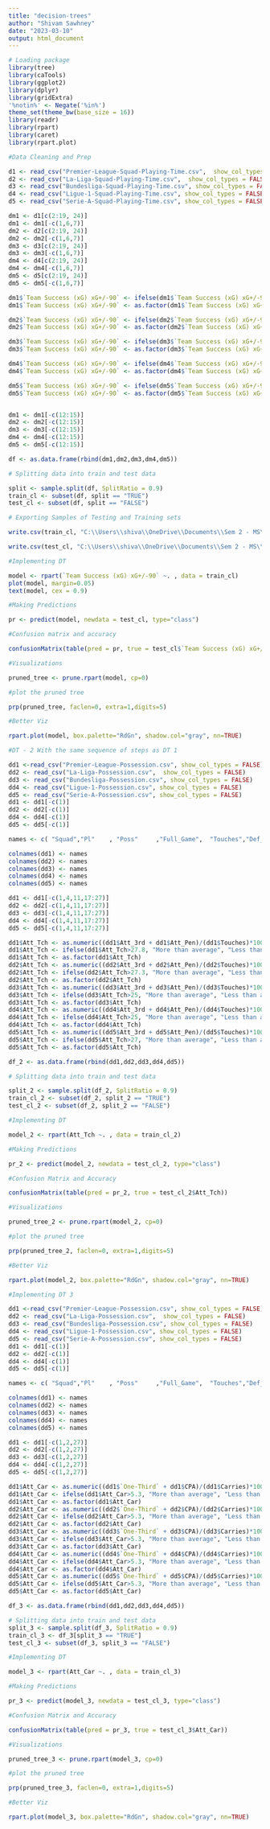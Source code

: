 ---
title: "decision-trees"
author: "Shivam Sawhney"
date: "2023-03-10"
output: html_document
---

```{r warning=FALSE}

# Loading package
library(tree)
library(caTools)
library(ggplot2)
library(dplyr)
library(gridExtra)
'%notin%' <- Negate('%in%')
theme_set(theme_bw(base_size = 16))
library(readr)
library(rpart)
library(caret)
library(rpart.plot)

```

```{r warnings=FALSE}

#Data Cleaning and Prep

d1 <- read_csv("Premier-League-Squad-Playing-Time.csv",  show_col_types = FALSE)
d2 <- read_csv("La-Liga-Squad-Playing-Time.csv",  show_col_types = FALSE)
d3 <- read_csv("Bundesliga-Squad-Playing-Time.csv", show_col_types = FALSE)
d4 <- read_csv("Ligue-1-Squad-Playing-Time.csv", show_col_types = FALSE)
d5 <- read_csv("Serie-A-Squad-Playing-Time.csv", show_col_types = FALSE)

dm1 <- d1[c(2:19, 24)]
dm1 <- dm1[-c(1,6,7)]
dm2 <- d2[c(2:19, 24)]
dm2 <- dm2[-c(1,6,7)]
dm3 <- d3[c(2:19, 24)]
dm3 <- dm3[-c(1,6,7)]
dm4 <- d4[c(2:19, 24)]
dm4 <- dm4[-c(1,6,7)]
dm5 <- d5[c(2:19, 24)]
dm5 <- dm5[-c(1,6,7)]

dm1$`Team Success (xG) xG+/-90` <- ifelse(dm1$`Team Success (xG) xG+/-90`>0,"Positive", "Negative")
dm1$`Team Success (xG) xG+/-90` <- as.factor(dm1$`Team Success (xG) xG+/-90`)

dm2$`Team Success (xG) xG+/-90` <- ifelse(dm2$`Team Success (xG) xG+/-90`>0,"Positive", "Negative")
dm2$`Team Success (xG) xG+/-90` <- as.factor(dm2$`Team Success (xG) xG+/-90`)

dm3$`Team Success (xG) xG+/-90` <- ifelse(dm3$`Team Success (xG) xG+/-90`>0,"Positive", "Negative")
dm3$`Team Success (xG) xG+/-90` <- as.factor(dm3$`Team Success (xG) xG+/-90`)

dm4$`Team Success (xG) xG+/-90` <- ifelse(dm4$`Team Success (xG) xG+/-90`>0,"Positive", "Negative")
dm4$`Team Success (xG) xG+/-90` <- as.factor(dm4$`Team Success (xG) xG+/-90`)

dm5$`Team Success (xG) xG+/-90` <- ifelse(dm5$`Team Success (xG) xG+/-90`>0,"Positive", "Negative")
dm5$`Team Success (xG) xG+/-90` <- as.factor(dm5$`Team Success (xG) xG+/-90`)


dm1 <- dm1[-c(12:15)]
dm2 <- dm2[-c(12:15)]
dm3 <- dm3[-c(12:15)]
dm4 <- dm4[-c(12:15)]
dm5 <- dm5[-c(12:15)]

df <- as.data.frame(rbind(dm1,dm2,dm3,dm4,dm5)) 

```


```{r}

# Splitting data into train and test data

split <- sample.split(df, SplitRatio = 0.9)
train_cl <- subset(df, split == "TRUE")
test_cl <- subset(df, split == "FALSE")

# Exporting Samples of Testing and Training sets

write.csv(train_cl, "C:\\Users\\shiva\\OneDrive\\Documents\\Sem 2 - MS\\CSCI 5622-072 Machine Learning\\Final Project\\Sample_Training_Set_DT.csv")

write.csv(test_cl, "C:\\Users\\shiva\\OneDrive\\Documents\\Sem 2 - MS\\CSCI 5622-072 Machine Learning\\Final Project\\Sample_Testing_Set_DT.csv")

```

```{r}

#Implementing DT

model <- rpart(`Team Success (xG) xG+/-90` ~. , data = train_cl)
plot(model, margin=0.05)
text(model, cex = 0.9)

```


```{r}

#Making Predictions

pr <- predict(model, newdata = test_cl, type="class")

```

```{r}

#Confusion matrix and accuracy

confusionMatrix(table(pred = pr, true = test_cl$`Team Success (xG) xG+/-90`))

```


```{r}
#Visualizations

pruned_tree <- prune.rpart(model, cp=0)

#plot the pruned tree

prp(pruned_tree, faclen=0, extra=1,digits=5)

```

```{r}
#Better Viz

rpart.plot(model, box.palette="RdGn", shadow.col="gray", nn=TRUE)

```

```{r}

#DT - 2 With the same sequence of steps as DT 1

dd1 <-read_csv("Premier-League-Possession.csv", show_col_types = FALSE)
dd2 <- read_csv("La-Liga-Possession.csv",  show_col_types = FALSE)
dd3 <- read_csv("Bundesliga-Possession.csv", show_col_types = FALSE)
dd4 <- read_csv("Ligue-1-Possession.csv", show_col_types = FALSE)
dd5 <- read_csv("Serie-A-Possession.csv", show_col_types = FALSE)
dd1 <- dd1[-c(1)]
dd2 <- dd2[-c(1)]
dd4 <- dd4[-c(1)]
dd5 <- dd5[-c(1)]

names <- c( "Squad","Pl"	, "Poss"	 ,"Full_Game",	"Touches","Def_Pen","Def_3rd","Mid_3rd"	,"Att_3rd",	"Att_Pen","Live",	"Take-Ons-Att", "Succ",	"Succ%", "Tkld", "Tkld%", "Carries","TotDist"	, "PrgDist", "PrgC",	"One-Third",	"CPA",	 "Mis",	 "Dis", "Rec",	 "PrgR",	"Season")

colnames(dd1) <- names
colnames(dd2) <- names
colnames(dd3) <- names
colnames(dd4) <- names
colnames(dd5) <- names

dd1 <- dd1[-c(1,4,11,17:27)]
dd2 <- dd2[-c(1,4,11,17:27)]
dd3 <- dd3[-c(1,4,11,17:27)]
dd4 <- dd4[-c(1,4,11,17:27)]
dd5 <- dd5[-c(1,4,11,17:27)]

dd1$Att_Tch <- as.numeric((dd1$Att_3rd + dd1$Att_Pen)/(dd1$Touches)*100)
dd1$Att_Tch <- ifelse(dd1$Att_Tch>27.8, "More than average", "Less than average")
dd1$Att_Tch <- as.factor(dd1$Att_Tch)
dd2$Att_Tch <- as.numeric((dd2$Att_3rd + dd2$Att_Pen)/(dd2$Touches)*100)
dd2$Att_Tch <- ifelse(dd2$Att_Tch>27.3, "More than average", "Less than average")
dd2$Att_Tch <- as.factor(dd2$Att_Tch)
dd3$Att_Tch <- as.numeric((dd3$Att_3rd + dd3$Att_Pen)/(dd3$Touches)*100)
dd3$Att_Tch <- ifelse(dd3$Att_Tch>25, "More than average", "Less than average")
dd3$Att_Tch <- as.factor(dd3$Att_Tch)
dd4$Att_Tch <- as.numeric((dd4$Att_3rd + dd4$Att_Pen)/(dd4$Touches)*100)
dd4$Att_Tch <- ifelse(dd4$Att_Tch>25, "More than average", "Less than average")
dd4$Att_Tch <- as.factor(dd4$Att_Tch)
dd5$Att_Tch <- as.numeric((dd5$Att_3rd + dd5$Att_Pen)/(dd5$Touches)*100)
dd5$Att_Tch <- ifelse(dd5$Att_Tch>27, "More than average", "Less than average")
dd5$Att_Tch <- as.factor(dd5$Att_Tch)

df_2 <- as.data.frame(rbind(dd1,dd2,dd3,dd4,dd5))

```

```{r}

# Splitting data into train and test data

split_2 <- sample.split(df_2, SplitRatio = 0.9)
train_cl_2 <- subset(df_2, split_2 == "TRUE")
test_cl_2 <- subset(df_2, split_2 == "FALSE")

```

```{r}

#Implementing DT

model_2 <- rpart(Att_Tch ~. , data = train_cl_2)

```


```{r}

#Making Predictions

pr_2 <- predict(model_2, newdata = test_cl_2, type="class")

```

```{r}

#Confusion Matrix and Accuracy

confusionMatrix(table(pred = pr_2, true = test_cl_2$Att_Tch))

```

```{r}

#Visualizations

pruned_tree_2 <- prune.rpart(model_2, cp=0)

#plot the pruned tree

prp(pruned_tree_2, faclen=0, extra=1,digits=5)

```

```{r}

#Better Viz

rpart.plot(model_2, box.palette="RdGn", shadow.col="gray", nn=TRUE)

```

```{r}

#Implementing DT 3

dd1 <-read_csv("Premier-League-Possession.csv", show_col_types = FALSE)
dd2 <- read_csv("La-Liga-Possession.csv",  show_col_types = FALSE)
dd3 <- read_csv("Bundesliga-Possession.csv", show_col_types = FALSE)
dd4 <- read_csv("Ligue-1-Possession.csv", show_col_types = FALSE)
dd5 <- read_csv("Serie-A-Possession.csv", show_col_types = FALSE)
dd1 <- dd1[-c(1)]
dd2 <- dd2[-c(1)]
dd4 <- dd4[-c(1)]
dd5 <- dd5[-c(1)]

names <- c( "Squad","Pl"	, "Poss"	 ,"Full_Game",	"Touches","Def_Pen","Def_3rd","Mid_3rd"	,"Att_3rd",	"Att_Pen","Live",	"Take-Ons-Att", "Succ",	"Succ%", "Tkld", "Tkld%", "Carries","TotDist"	, "PrgDist", "PrgC",	"One-Third",	"CPA",	 "Mis",	 "Dis", "Rec",	 "PrgR",	"Season")

colnames(dd1) <- names
colnames(dd2) <- names
colnames(dd3) <- names
colnames(dd4) <- names
colnames(dd5) <- names

dd1 <- dd1[-c(1,2,27)]
dd2 <- dd2[-c(1,2,27)]
dd3 <- dd3[-c(1,2,27)]
dd4 <- dd4[-c(1,2,27)]
dd5 <- dd5[-c(1,2,27)]

dd1$Att_Car <- as.numeric((dd1$`One-Third` + dd1$CPA)/(dd1$Carries)*100)
dd1$Att_Car <- ifelse(dd1$Att_Car>5.3, "More than average", "Less than average")
dd1$Att_Car <- as.factor(dd1$Att_Car)
dd2$Att_Car <- as.numeric((dd2$`One-Third` + dd2$CPA)/(dd2$Carries)*100)
dd2$Att_Car <- ifelse(dd2$Att_Car>5.3, "More than average", "Less than average")
dd2$Att_Car <- as.factor(dd2$Att_Car)
dd3$Att_Car <- as.numeric((dd3$`One-Third` + dd3$CPA)/(dd3$Carries)*100)
dd3$Att_Car <- ifelse(dd3$Att_Car>5.3, "More than average", "Less than average")
dd3$Att_Car <- as.factor(dd3$Att_Car)
dd4$Att_Car <- as.numeric((dd4$`One-Third` + dd4$CPA)/(dd4$Carries)*100)
dd4$Att_Car <- ifelse(dd4$Att_Car>5.3, "More than average", "Less than average")
dd4$Att_Car <- as.factor(dd4$Att_Car)
dd5$Att_Car <- as.numeric((dd5$`One-Third` + dd5$CPA)/(dd5$Carries)*100)
dd5$Att_Car <- ifelse(dd5$Att_Car>5.3, "More than average", "Less than average")
dd5$Att_Car <- as.factor(dd5$Att_Car)

df_3 <- as.data.frame(rbind(dd1,dd2,dd3,dd4,dd5))


```

```{r}

# Splitting data into train and test data
split_3 <- sample.split(df_3, SplitRatio = 0.9)
train_cl_3 <- df_3[split_3 == "TRUE"]
test_cl_3 <- subset(df_3, split_3 == "FALSE")

```

```{r}

#Implementing DT

model_3 <- rpart(Att_Car ~. , data = train_cl_3)

```


```{r}

#Making Predictions

pr_3 <- predict(model_3, newdata = test_cl_3, type="class")

```


```{r}

#Confusion Matrix and Accuracy

confusionMatrix(table(pred = pr_3, true = test_cl_3$Att_Car))

```

```{r}

#Visualizations

pruned_tree_3 <- prune.rpart(model_3, cp=0)

#plot the pruned tree

prp(pruned_tree_3, faclen=0, extra=1,digits=5)

```

```{r}

#Better Viz

rpart.plot(model_3, box.palette="RdGn", shadow.col="gray", nn=TRUE)

```


